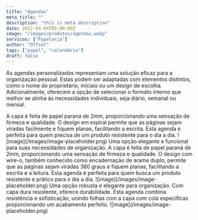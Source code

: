 ```yaml
---
title: "Agendas"
meta_title: ""
description: "this is meta description"
date: 2022-04-04T05:00:00Z
image: "/images/produtos/agendas.webp"
servicos: ["Papelaria"]
author: "Offset"
tags: ["papel", "calendário"]
draft: false
---
```


As agendas personalizadas representam uma solução eficaz para a organização pessoal. Estas podem ser adaptadas com elementos distintos, como o nome do proprietário, iniciais ou um design de escolha. Adicionalmente, oferecem a opção de selecionar o formato interno que melhor se alinha às necessidades individuais, seja diário, semanal ou mensal.

<Accordion client:load title="Agenda Capa Dura com Espiral ">
 A capa é feita de papel paraná de 2mm, proporcionando uma sensação de firmeza e qualidade. O design em espiral permite que as páginas sejam viradas facilmente e fiquem planas, facilitando a escrita. Esta agenda é perfeita para quem precisa de um produto resistente para o dia a dia.
![image](/images/image-placeholder.png)

</Accordion>

<Accordion client:load title="Agenda Capa Dura com Wire-o">
Uma opção elegante e funcional para suas necessidades de organização. A capa é feita de papel paraná de 2mm, proporcionando uma sensação de firmeza e qualidade. O design com wire-o, também conhecido como encadernação de arame duplo, permite que as páginas sejam viradas 360 graus e fiquem planas, facilitando a escrita e a leitura. Esta agenda é perfeita para quem busca um produto resistente e prático para o dia a dia.
![image](/images/image-placeholder.png)

</Accordion>
<Accordion client:load title="Agenda Capa Dura Lombada Quadrada">
Uma opção robusta e elegante para organização. Com capa dura resistente, oferece durabilidade. Esta agenda combina resistência e sofisticação, unindo folhas com a capa com cola específicas proporcionando um acabamento perfeito.
![image](/images/image-placeholder.png)

</Accordion>


<ButtonWhatsapp
  label="ORÇAMENTO PELO WHATSAPP"
  tag="_blank"
  produto="Agenda"
  phoneNumber="5567999005557"
/>
